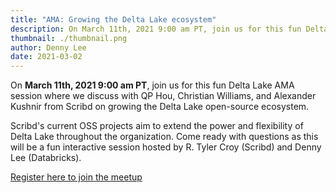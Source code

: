 ```yaml
---
title: "AMA: Growing the Delta Lake ecosystem"
description: On March 11th, 2021 9:00 am PT, join us for this fun Delta Lake AMA session where we discuss with QP Hou, Christian Williams, and Alexander Kushnir from Scribd on growing the Delta Lake open-source ecosystem.
thumbnail: ./thumbnail.png
author: Denny Lee
date: 2021-03-02
---
```


On **March 11th, 2021 9:00 am PT**, join us for this fun Delta Lake AMA session where we discuss with QP Hou, Christian Williams, and Alexander Kushnir from Scribd on growing the Delta Lake open-source ecosystem.

Scribd's current OSS projects aim to extend the power and flexibility of Delta Lake throughout the organization. Come ready with questions as this will be a fun interactive session hosted by R. Tyler Croy (Scribd) and Denny Lee (Databricks).

[Register here to join the meetup](https://www.meetup.com/data-ai-online/events/276594455/)
